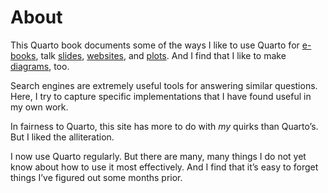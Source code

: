 # About

This Quarto book documents some of the ways I like to use Quarto for [e-books](books.qmd), talk [slides](slides.qmd), [websites](sites.qmd), and [plots](plots.qmd).
And I find that I like to make [diagrams](diagrams.qmd), too.

Search engines are extremely useful tools for answering similar questions.
Here, I try to capture specific implementations that I have found useful in my own work.

In fairness to Quarto, this site has more to do with *my* quirks than Quarto's.
But I liked the alliteration.

::: {.callout-note}
I now use Quarto regularly.
But there are many, many things I do not yet know about how to use it most
effectively.
And I find that it's easy to forget things I've figured out some months prior.
:::
